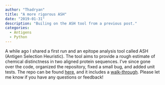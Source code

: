 ```yaml
---
author: "Thadryan"
title: "A more rigorous ASH"
date: "2019-01-31"
description: "Builing on the ASH tool from a previous post."
categories:
  - Antigens
  - Python
---
```

A while ago I shared a first run and an epitope analysis tool called ASH (Antigen Selection Heuristic). The tool aims to provide a rough estimate of chemical distinctness in two aligned protein sequences. I've since gone over the code, organized the repository, fixed a small bug, and added unit tests. The repo can be found [here](https://github.com/sweeney-th/Portfolio/tree/master/ASH), and it includes a [walk-through](https://github.com/sweeney-th/Portfolio/blob/master/ASH/documentation/ASH_demo.ipynb). Please let me know if you have any questions or feedback!